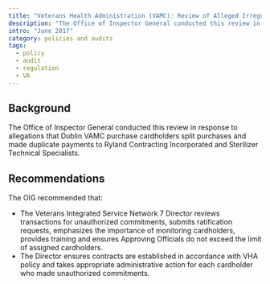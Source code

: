 ```yaml
---
title: "Veterans Health Administration (VAMC): Review of Alleged Irregular Use of Purchase Cards by the Engineering Service at the Carl Vinson VA Medical Center in Dublin, Georgia"
description: "The Office of Inspector General conducted this review in response to allegations that Dublin VAMC purchase cardholders split purchases and made duplicate payments to Ryland Contracting Incorporated and Sterilizer Technical Specialists."
intro: "June 2017"
category: policies and audits
tags:
  - policy
  - audit
  - regulation
  - VA
---
```



<LinkButton link="https://www.oversight.gov/report/va/review-alleged-irregular-use-purchase-cards-vha%E2%80%99s-engineering-service-carl-vinson-va" text="View full audit"  />

## Background

The Office of Inspector General conducted this review in response to allegations that Dublin VAMC purchase cardholders split purchases and made duplicate payments to Ryland Contracting Incorporated and Sterilizer Technical Specialists.

## Recommendations

The OIG recommended that:

- The Veterans Integrated Service Network 7 Director reviews transactions for unauthorized commitments, submits ratification requests, emphasizes the importance of monitoring cardholders, provides training and ensures Approving Officials do not exceed the limit of assigned cardholders. 
- The Director ensures contracts are established in accordance with VHA policy and takes appropriate administrative action for each cardholder who made unauthorized commitments.
